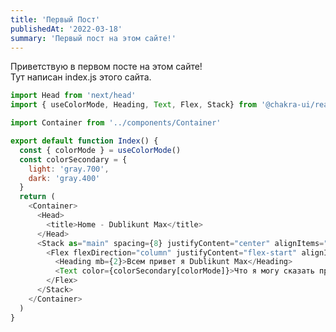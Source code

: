 ```yaml
---
title: 'Первый Пост'
publishedAt: '2022-03-18'
summary: 'Первый пост на этом сайте!'
---
```


Приветствую в первом посте на этом сайте!  
Тут написан index.js этого сайта.

```javascript:index.js
import Head from 'next/head'
import { useColorMode, Heading, Text, Flex, Stack} from '@chakra-ui/react'

import Container from '../components/Container'

export default function Index() {
  const { colorMode } = useColorMode()
  const colorSecondary = {
    light: 'gray.700',
    dark: 'gray.400'
  }
  return (
    <Container>
      <Head>
        <title>Home - Dublikunt Max</title>
      </Head>
      <Stack as="main" spacing={8} justifyContent="center" alignItems="flex-start" m="0 auto 4rem auto" maxWidth="700px" px={2} >
        <Flex flexDirection="column" justifyContent="flex-start" alignItems="flex-start" maxWidth="700px" >
          <Heading mb={2}>Всем привет я Dublikunt Max</Heading>
          <Text color={colorSecondary[colorMode]}>Что я могу сказать про себя ? да не чего ))))</Text>
        </Flex>
      </Stack>
    </Container>
  )
}
```
